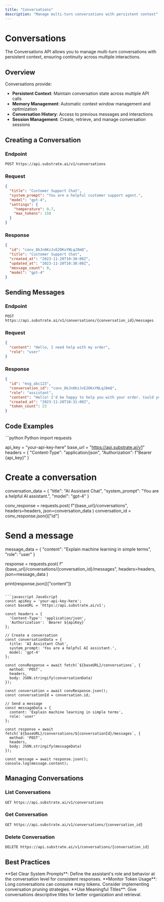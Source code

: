 ```yaml
---
title: "Conversations"
description: "Manage multi-turn conversations with persistent context"
---
```


# Conversations

The Conversations API allows you to manage multi-turn conversations with persistent context, ensuring continuity across multiple interactions.

## Overview

Conversations provide:
- **Persistent Context**: Maintain conversation state across multiple API calls
- **Memory Management**: Automatic context window management and optimization
- **Conversation History**: Access to previous messages and interactions
- **Session Management**: Create, retrieve, and manage conversation sessions

## Creating a Conversation

### Endpoint
```
POST https://api.substrate.ai/v1/conversations
```

### Request
```json
{
  "title": "Customer Support Chat",
  "system_prompt": "You are a helpful customer support agent.",
  "model": "gpt-4",
  "settings": {
    "temperature": 0.7,
    "max_tokens": 150
  }
}
```

### Response
```json
{
  "id": "conv_8kJn6KzJvE2OKxYNLqJ8mQ",
  "title": "Customer Support Chat",
  "created_at": "2023-11-20T10:30:00Z",
  "updated_at": "2023-11-20T10:30:00Z",
  "message_count": 0,
  "model": "gpt-4"
}
```

## Sending Messages

### Endpoint
```
POST https://api.substrate.ai/v1/conversations/{conversation_id}/messages
```

### Request
```json
{
  "content": "Hello, I need help with my order",
  "role": "user"
}
```

### Response
```json
{
  "id": "msg_abc123",
  "conversation_id": "conv_8kJn6KzJvE2OKxYNLqJ8mQ",
  "role": "assistant",
  "content": "Hello! I'd be happy to help you with your order. Could you please provide your order number?",
  "created_at": "2023-11-20T10:31:00Z",
  "token_count": 23
}
```

## Code Examples

<CodeGroup>
```python Python
import requests

api_key = "your-api-key-here"
base_url = "https://api.substrate.ai/v1"
headers = {
    "Content-Type": "application/json",
    "Authorization": f"Bearer {api_key}"
}

# Create a conversation
conversation_data = {
    "title": "AI Assistant Chat",
    "system_prompt": "You are a helpful AI assistant.",
    "model": "gpt-4"
}

conv_response = requests.post(
    f"{base_url}/conversations",
    headers=headers,
    json=conversation_data
)
conversation_id = conv_response.json()["id"]

# Send a message
message_data = {
    "content": "Explain machine learning in simple terms",
    "role": "user"
}

response = requests.post(
    f"{base_url}/conversations/{conversation_id}/messages",
    headers=headers,
    json=message_data
)

print(response.json()["content"])
```

```javascript JavaScript
const apiKey = 'your-api-key-here';
const baseURL = 'https://api.substrate.ai/v1';

const headers = {
  'Content-Type': 'application/json',
  'Authorization': `Bearer ${apiKey}`
};

// Create a conversation
const conversationData = {
  title: 'AI Assistant Chat',
  system_prompt: 'You are a helpful AI assistant.',
  model: 'gpt-4'
};

const convResponse = await fetch(`${baseURL}/conversations`, {
  method: 'POST',
  headers,
  body: JSON.stringify(conversationData)
});

const conversation = await convResponse.json();
const conversationId = conversation.id;

// Send a message
const messageData = {
  content: 'Explain machine learning in simple terms',
  role: 'user'
};

const response = await fetch(`${baseURL}/conversations/${conversationId}/messages`, {
  method: 'POST',
  headers,
  body: JSON.stringify(messageData)
});

const message = await response.json();
console.log(message.content);
```
</CodeGroup>

## Managing Conversations

### List Conversations
```
GET https://api.substrate.ai/v1/conversations
```

### Get Conversation
```
GET https://api.substrate.ai/v1/conversations/{conversation_id}
```

### Delete Conversation
```
DELETE https://api.substrate.ai/v1/conversations/{conversation_id}
```

## Best Practices

<Tip>
  **Set Clear System Prompts**: Define the assistant's role and behavior at the conversation level for consistent responses.
</Tip>

<Tip>
  **Monitor Token Usage**: Long conversations can consume many tokens. Consider implementing conversation pruning strategies.
</Tip>

<Tip>
  **Use Meaningful Titles**: Give conversations descriptive titles for better organization and retrieval.
</Tip>
